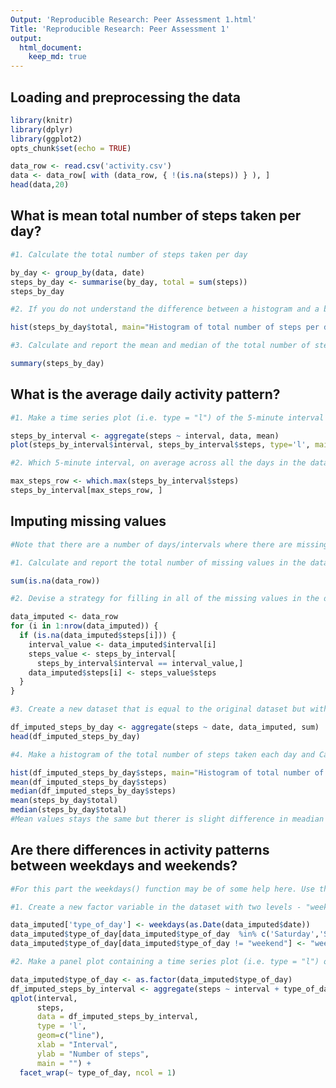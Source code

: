 ```yaml
---
Output: 'Reproducible Research: Peer Assessment 1.html'
Title: 'Reproducible Research: Peer Assessment 1'
output: 
  html_document:
    keep_md: true
---
```



## Loading and preprocessing the data
```r
library(knitr)
library(dplyr)
library(ggplot2)
opts_chunk$set(echo = TRUE)

data_row <- read.csv('activity.csv')
data <- data_row[ with (data_row, { !(is.na(steps)) } ), ]
head(data,20)
```


## What is mean total number of steps taken per day?
```r
#1. Calculate the total number of steps taken per day

by_day <- group_by(data, date)
steps_by_day <- summarise(by_day, total = sum(steps))
steps_by_day

#2. If you do not understand the difference between a histogram and a barplot, research the difference between them. Make a histogram of the total number of steps taken each day

hist(steps_by_day$total, main="Histogram of total number of steps per day", xlab="Total number of steps in a day")

#3. Calculate and report the mean and median of the total number of steps taken per day

summary(steps_by_day)
```

## What is the average daily activity pattern?
```r
#1. Make a time series plot (i.e. type = "l") of the 5-minute interval (x-axis) and the average number of steps taken, averaged across all days (y-axis)

steps_by_interval <- aggregate(steps ~ interval, data, mean)
plot(steps_by_interval$interval, steps_by_interval$steps, type='l', main="Average number of steps over all days", xlab="Interval", ylab="Average number of steps")

#2. Which 5-minute interval, on average across all the days in the dataset, contains the maximum number of steps?

max_steps_row <- which.max(steps_by_interval$steps)
steps_by_interval[max_steps_row, ]
```

## Imputing missing values
```r
#Note that there are a number of days/intervals where there are missing values (coded as NA). The presence of missing days may introduce bias into some calculations or summaries of the data.

#1. Calculate and report the total number of missing values in the dataset (i.e. the total number of rows with NAs)

sum(is.na(data_row))

#2. Devise a strategy for filling in all of the missing values in the dataset. The strategy does not need to be sophisticated. For example, you could use the mean/median for that day, or the mean for that 5-minute interval, etc.

data_imputed <- data_row
for (i in 1:nrow(data_imputed)) {
  if (is.na(data_imputed$steps[i])) {
    interval_value <- data_imputed$interval[i]
    steps_value <- steps_by_interval[
      steps_by_interval$interval == interval_value,]
    data_imputed$steps[i] <- steps_value$steps
  }
}

#3. Create a new dataset that is equal to the original dataset but with the missing data filled in.

df_imputed_steps_by_day <- aggregate(steps ~ date, data_imputed, sum)
head(df_imputed_steps_by_day)

#4. Make a histogram of the total number of steps taken each day and Calculate and report the mean and median total number of steps taken per day. Do these values differ from the estimates from the first part of the assignment? What is the impact of imputing missing data on the estimates of the total daily number of steps?

hist(df_imputed_steps_by_day$steps, main="Histogram of total number of steps per day (imputed)", xlab="Total number of steps in a day")
mean(df_imputed_steps_by_day$steps)
median(df_imputed_steps_by_day$steps)
mean(steps_by_day$total)
median(steps_by_day$total)
#Mean values stays the same but therer is slight difference in meadian value.
```

## Are there differences in activity patterns between weekdays and weekends?
```r
#For this part the weekdays() function may be of some help here. Use the dataset with the filled-in missing values for this part.

#1. Create a new factor variable in the dataset with two levels - "weekday" and "weekend" indicating whether a given date is a weekday or weekend day.

data_imputed['type_of_day'] <- weekdays(as.Date(data_imputed$date))
data_imputed$type_of_day[data_imputed$type_of_day  %in% c('Saturday','Sunday') ] <- "weekend"
data_imputed$type_of_day[data_imputed$type_of_day != "weekend"] <- "weekday"

#2. Make a panel plot containing a time series plot (i.e. type = "l") of the 5-minute interval (x-axis) and the average number of steps taken, averaged across all weekday days or weekend days (y-axis). See the README file in the GitHub repository to see an example of what this plot should look like using simulated data.

data_imputed$type_of_day <- as.factor(data_imputed$type_of_day)
df_imputed_steps_by_interval <- aggregate(steps ~ interval + type_of_day, data_imputed, mean)
qplot(interval, 
      steps, 
      data = df_imputed_steps_by_interval, 
      type = 'l', 
      geom=c("line"),
      xlab = "Interval", 
      ylab = "Number of steps", 
      main = "") +
  facet_wrap(~ type_of_day, ncol = 1)
```
